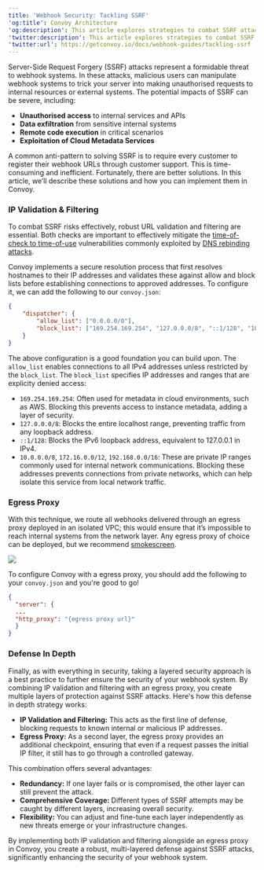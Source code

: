 ```yaml
---
title: 'Webhook Security: Tackling SSRF'
'og:title': Convoy Architecture
'og:description': This article explores strategies to combat SSRF attacks in webhook systems, focusing on IP Validation & Filtering and Egress Proxy implementation in Convoy.
'twitter:description': This article explores strategies to combat SSRF attacks in webhook systems, focusing on IP Validation & Filtering and Egress Proxy implementation in Convoy.
'twitter:url': https://getconvoy.io/docs/webhook-guides/tackling-ssrf
---
```



Server-Side Request Forgery (SSRF) attacks represent a formidable threat to webhook systems. In these attacks, malicious users can manipulate webhook systems to trick your server into making unauthorised requests to internal resources or external systems. The potential impacts of SSRF can be severe, including:

-   **Unauthorised access** to internal services and APIs
-   **Data exfiltration** from sensitive internal systems
-   **Remote code execution** in critical scenarios
-   **Exploitation of Cloud Metadata Services**

A common anti-pattern to solving SSRF is to require every customer to register their webhook URLs through customer support. This is time-consuming and inefficient. Fortunately, there are better solutions. In this article, we’ll describe these solutions and how you can implement them in Convoy.

### IP Validation & Filtering

To combat SSRF risks effectively, robust URL validation and filtering are essential. Both checks are important to effectively mitigate the [time-of-check to time-of-use](https://en.wikipedia.org/wiki/Time-of-check_to_time-of-use) vulnerabilities commonly exploited by [DNS rebinding attacks](https://hackerone.com/reports/1379656).

Convoy implements a secure resolution process that first resolves hostnames to their IP addresses and validates these against allow and block lists before establishing connections to approved addresses. To configure it, we can add the following to our `convoy.json`:

```json
{
	"dispatcher": {
		"allow_list": ["0.0.0.0/0"],
		"block_list": ["169.254.169.254", "127.0.0.0/8", "::1/128", "10.0.0.0/8", "172.16.0.0/12", "192.168.0.0/16"]
	}
}
```

The above configuration is a good foundation you can build upon. The `allow_list` enables connections to all IPv4 addresses unless restricted by the `block_list`. The `block_list` specifies IP addresses and ranges that are explicity denied access:

-   `169.254.169.254`: Often used for metadata in cloud environments, such as AWS. Blocking this prevents access to instance metadata, adding a layer of security.
-   `127.0.0.0/8`: Blocks the entire localhost range, preventing traffic from any loopback address.
-   `::1/128`: Blocks the IPv6 loopback address, equivalent to 127.0.0.1 in IPv4.
-   `10.0.0.0/8`, `172.16.0.0/12`, `192.168.0.0/16`: These are private IP ranges commonly used for internal network communications. Blocking these addresses prevents connections from private networks, which can help isolate this service from local network traffic.

### Egress Proxy

With this technique, we route all webhooks delivered through an egress proxy deployed in an isolated VPC; this would ensure that it’s impossible to reach internal systems from the network layer. Any egress proxy of choice can be deployed, but we recommend [smokescreen](https://github.com/stripe/smokescreen).

<Frame caption="AWS Architecture diagram of Convoy deployed alongside egress proxies to protect SSRF.">
	<img src="/images/forward-proxy.png" />
</Frame>

To configure Convoy with a egress proxy, you should add the following to your `convoy.json` and you're good to go!

```json
{
  "server": {
  ...
  "http_proxy": "{egress proxy url}"
  }
}
```

### Defense In Depth

Finally, as with everything in security, taking a layered security approach is a best practice to further ensure the security of your webhook system. By combining IP validation and filtering with an egress proxy, you create multiple layers of protection against SSRF attacks. Here's how this defense in depth strategy works:

-   **IP Validation and Filtering:** This acts as the first line of defense, blocking requests to known internal or malicious IP addresses.
-   **Egress Proxy:** As a second layer, the egress proxy provides an additional checkpoint, ensuring that even if a request passes the initial IP filter, it still has to go through a controlled gateway.

This combination offers several advantages:

-   **Redundancy:** If one layer fails or is compromised, the other layer can still prevent the attack.
-   **Comprehensive Coverage:** Different types of SSRF attempts may be caught by different layers, increasing overall security.
-   **Flexibility:** You can adjust and fine-tune each layer independently as new threats emerge or your infrastructure changes.

By implementing both IP validation and filtering alongside an egress proxy in Convoy, you create a robust, multi-layered defense against SSRF attacks, significantly enhancing the security of your webhook system.

<GetStarted />
